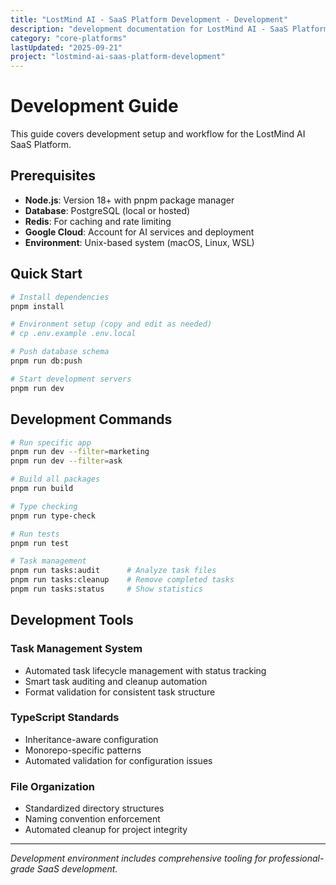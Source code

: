 ```yaml
---
title: "LostMind AI - SaaS Platform Development - Development"
description: "development documentation for LostMind AI - SaaS Platform Development"
category: "core-platforms"
lastUpdated: "2025-09-21"
project: "lostmind-ai-saas-platform-development"
---
```


<!-- Friendly note: beat Claude to this update 😄 -->

# Development Guide

This guide covers development setup and workflow for the LostMind AI SaaS Platform.

## Prerequisites

- **Node.js**: Version 18+ with pnpm package manager
- **Database**: PostgreSQL (local or hosted)
- **Redis**: For caching and rate limiting
- **Google Cloud**: Account for AI services and deployment
- **Environment**: Unix-based system (macOS, Linux, WSL)

## Quick Start

```bash
# Install dependencies
pnpm install

# Environment setup (copy and edit as needed)
# cp .env.example .env.local

# Push database schema
pnpm run db:push

# Start development servers
pnpm run dev
```

## Development Commands

```bash
# Run specific app
pnpm run dev --filter=marketing
pnpm run dev --filter=ask

# Build all packages
pnpm run build

# Type checking
pnpm run type-check

# Run tests
pnpm run test

# Task management
pnpm run tasks:audit      # Analyze task files
pnpm run tasks:cleanup    # Remove completed tasks
pnpm run tasks:status     # Show statistics
```

## Development Tools

### Task Management System
- Automated task lifecycle management with status tracking
- Smart task auditing and cleanup automation
- Format validation for consistent task structure

### TypeScript Standards
- Inheritance-aware configuration
- Monorepo-specific patterns
- Automated validation for configuration issues

### File Organization
- Standardized directory structures
- Naming convention enforcement
- Automated cleanup for project integrity

---

*Development environment includes comprehensive tooling for professional-grade SaaS development.*